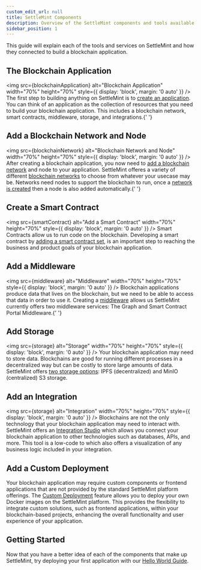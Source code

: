 ```yaml
---
custom_edit_url: null
title: SettleMint Components
description: Overview of the SettleMint components and tools available to build blockchain applications
sidebar_position: 1
---
```



This guide will explain each of the tools and services on SettleMint and how they connected to
build a blockchain application.

## The Blockchain Application

<img
  src={blockchainApplication}
  alt="Blockchain Application"
  width="70%"
  height="70%"
  style={{ display: 'block', margin: '0 auto' }}
/>
The first step to building anything on SettleMint is to [create an
application](../../using-platform/create-an-application). You can think of an
application as the collection of resources that you need to build your
blockchain application. This includes a blockchain network, smart contracts,
middleware, storage, and integrations.{' '}

## Add a Blockchain Network and Node

<img
  src={blockchainNetwork}
  alt="Blockchain Network and Node"
  width="70%"
  height="70%"
  style={{ display: 'block', margin: '0 auto' }}
/>
After creating a blockchain application, you now need to [add a blockchain
network](../../using-platform/add-a-network-to-an-application) and node to your
application. SettleMint offeres a variety of different [blockchain
networks](../supported-blockchains) to choose from whatever your usecase may be.
Networks need nodes to support the blockchain to run, once a [network is
created](../../using-platform/add-a-node-to-a-network/) then a node is also
added automatically.{' '}

## Create a Smart Contract

<img
  src={smartContract}
  alt="Add a Smart Contract"
  width="70%"
  height="70%"
  style={{ display: 'block', margin: '0 auto' }}
/>
Smart Contracts allow us to run code on the blockchain. Developing a smart
contract by [adding a smart contract
set](../../using-platform/dev-tools/code-studio/smart-contract-sets), is an
important step to reaching the business and product goals of your blockchain
application.

## Add a Middleware

<img
  src={middleware}
  alt="Middleware"
  width="70%"
  height="70%"
  style={{ display: 'block', margin: '0 auto' }}
/>
Blockchain applications produce data that lives on the blockchain, but we need
to be able to access that data in order to use it. Creating a
[middleware](../../using-platform/middleware/) allows us SettleMint currently
offers two middleware services: The Graph and Smart Contract Portal Middleware.{' '}

## Add Storage

<img
  src={storage}
  alt="Storage"
  width="70%"
  height="70%"
  style={{ display: 'block', margin: '0 auto' }}
/>
Your blockchain application may need to store data. Blockchains are good for
running different processes in a decentralized way but can be costly to store
large amounts of data. SettleMint offers [two storage
options](../../using-platform/storage/): IPFS (decentralized) and MinIO
(centralized) S3 storage.

## Add an Integration

<img
  src={storage}
  alt="Integration"
  width="70%"
  height="70%"
  style={{ display: 'block', margin: '0 auto' }}
/>
Blockchains are not the only technology that your blockchain application may
need to interact with. SettleMint offers an [Integration
Studio](../../using-platform/integration-studio) which allows you connect your
blockchain application to other technologies such as databases, APIs, and more.
This tool is a low-code to which also offers a visualization of any business
logic included in your integration.

## Add a Custom Deployment

Your blockchain application may require custom components or frontend applications that are not provided by the standard SettleMint platform offerings. The [Custom Deployment](../../using-platform/custom-deployment/) feature allows you to deploy your own Docker images on the SettleMint platform. This provides the flexibility to integrate custom solutions, such as frontend applications, within your blockchain-based projects, enhancing the overall functionality and user experience of your application.

## Getting Started

Now that you have a better idea of each of the components that make up SettleMint, try deploying
your first application with our [Hello World Guide](../../launch-platform/managed-cloud-deployment/quickstart/).
